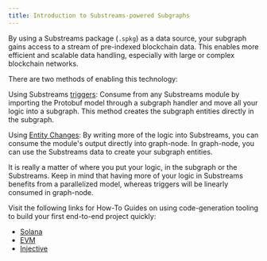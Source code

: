 ```yaml
---
title: Introduction to Substreams-powered Subgraphs
---
```


By using a Substreams package (`.spkg`) as a data source, your subgraph gains access to a stream of pre-indexed blockchain data. This enables more efficient and scalable data handling, especially with large or complex blockchain networks.

There are two methods of enabling this technology:

Using Substreams [triggers](./triggers): Consume from any Substreams module by importing the Protobuf model through a subgraph handler and move all your logic into a subgraph. This method creates the subgraph entities directly in the subgraph.

Using [Entity Changes](https://substreams.streamingfast.io/documentation/consume/subgraph/graph-out): By writing more of the logic into Substreams, you can consume the module's output directly into graph-node. In graph-node, you can use the Substreams data to create your subgraph entities.

It is really a matter of where you put your logic, in the subgraph or the Substreams. Keep in mind that having more of your logic in Substreams benefits from a parallelized model, whereas triggers will be linearly consumed in graph-node.

Visit the following links for How-To Guides on using code-generation tooling to build your first end-to-end project quickly:

- [Solana](https://substreams.streamingfast.io/documentation/how-to-guides/solana)
- [EVM](https://substreams.streamingfast.io/documentation/how-to-guides/evm)
- [Injective](https://substreams.streamingfast.io/documentation/how-to-guides/injective)

